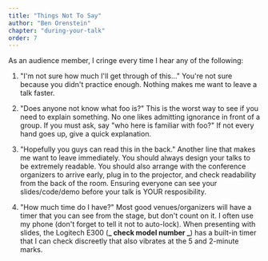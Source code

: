 ```yaml
---
title: "Things Not To Say"
author: "Ben Orenstein"
chapter: "during-your-talk"
order: 7
---
```


As an audience member, I cringe every time I hear any of the
following:

1. "I'm not sure how much I'll get through of this..." You're not sure because you didn't practice enough. Nothing makes me want to leave a talk faster.

2. "Does anyone not know what foo is?" This is the worst way to see if you need to explain something. No one likes admitting ignorance in front of a group. If you must ask, say "who here is familiar with foo?" If not every hand goes up, give a quick explanation.

3. "Hopefully you guys can read this in the back." Another line that makes me want to leave immediately. You should always design your talks to be extremely readable. You should also arrange with the conference organizers to arrive early, plug in to the projector, and check readability from the back of the room. Ensuring everyone can see your slides/code/demo before your talk is YOUR resposibility.

4. "How much time do I have?" Most good venues/organizers will have a timer that you can see from the stage, but don't count on it. I often use my phone (don't forget to tell it not to auto-lock). When presenting with slides, the Logitech E300 (**_ check model number _**) has a built-in timer that I can check discreetly that also vibrates at the 5 and 2-minute marks.
